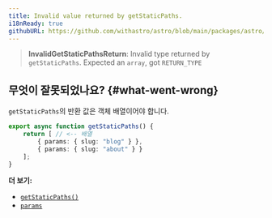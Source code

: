 ```yaml
---
title: Invalid value returned by getStaticPaths.
i18nReady: true
githubURL: https://github.com/withastro/astro/blob/main/packages/astro/src/core/errors/errors-data.ts
---
```


> **InvalidGetStaticPathsReturn**: Invalid type returned by `getStaticPaths`. Expected an `array`, got `RETURN_TYPE`

## 무엇이 잘못되었나요? \{#what-went-wrong\}

`getStaticPaths`의 반환 값은 객체 배열이어야 합니다.

```ts title="pages/blog/[id].astro"
export async function getStaticPaths() {
	return [ // <-- 배열
		{ params: { slug: "blog" } },
		{ params: { slug: "about" } }
	];
}
```

**더 보기:**

-  [`getStaticPaths()`](/ko/reference/api-reference/#getstaticpaths)
-  [`params`](/ko/reference/api-reference/#params)